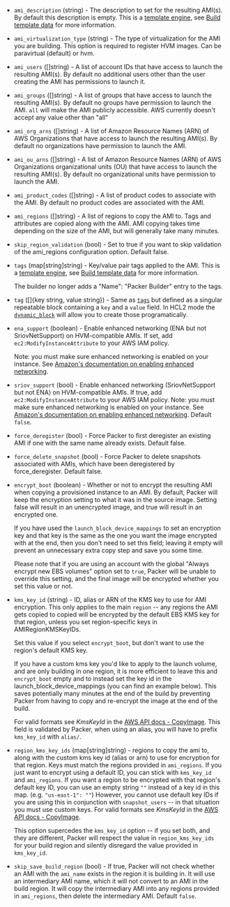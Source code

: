 <!-- Code generated from the comments of the AMIConfig struct in builder/common/ami_config.go; DO NOT EDIT MANUALLY -->

- `ami_description` (string) - The description to set for the resulting
  AMI(s). By default this description is empty.  This is a
  [template engine](/docs/templates/legacy_json_templates/engine), see [Build template
  data](#build-template-data) for more information.

- `ami_virtualization_type` (string) - The type of virtualization for the AMI
  you are building. This option is required to register HVM images. Can be
  paravirtual (default) or hvm.

- `ami_users` ([]string) - A list of account IDs that have access to
  launch the resulting AMI(s). By default no additional users other than the
  user creating the AMI has permissions to launch it.

- `ami_groups` ([]string) - A list of groups that have access to
  launch the resulting AMI(s). By default no groups have permission to launch
  the AMI. `all` will make the AMI publicly accessible.
  AWS currently doesn't accept any value other than "all"

- `ami_org_arns` ([]string) - A list of Amazon Resource Names (ARN) of AWS Organizations that have access to
  launch the resulting AMI(s). By default no organizations have permission to launch
  the AMI.

- `ami_ou_arns` ([]string) - A list of Amazon Resource Names (ARN) of AWS Organizations organizational units (OU) that have access to
  launch the resulting AMI(s). By default no organizational units have permission to launch
  the AMI.

- `ami_product_codes` ([]string) - A list of product codes to
  associate with the AMI. By default no product codes are associated with the
  AMI.

- `ami_regions` ([]string) - A list of regions to copy the AMI to.
  Tags and attributes are copied along with the AMI. AMI copying takes time
  depending on the size of the AMI, but will generally take many minutes.

- `skip_region_validation` (bool) - Set to true if you want to skip
  validation of the ami_regions configuration option. Default false.

- `tags` (map[string]string) - Key/value pair tags applied to the AMI. This is a [template
  engine](/docs/templates/legacy_json_templates/engine), see [Build template
  data](#build-template-data) for more information.

  The builder no longer adds a "Name": "Packer Builder" entry to the tags.

- `tag` ([]{key string, value string}) - Same as [`tags`](#tags) but defined as a singular repeatable block
  containing a `key` and a `value` field. In HCL2 mode the
  [`dynamic_block`](/docs/templates/hcl_templates/expressions#dynamic-blocks)
  will allow you to create those programatically.

- `ena_support` (boolean) - Enable enhanced networking (ENA but not SriovNetSupport) on
  HVM-compatible AMIs. If set, add `ec2:ModifyInstanceAttribute` to your
  AWS IAM policy.

  Note: you must make sure enhanced networking is enabled on your
  instance. See [Amazon's documentation on enabling enhanced
  networking](https://docs.aws.amazon.com/AWSEC2/latest/UserGuide/enhanced-networking.html#enabling_enhanced_networking).

- `sriov_support` (bool) - Enable enhanced networking (SriovNetSupport but not ENA) on
  HVM-compatible AMIs. If true, add `ec2:ModifyInstanceAttribute` to your
  AWS IAM policy. Note: you must make sure enhanced networking is enabled
  on your instance. See [Amazon's documentation on enabling enhanced
  networking](https://docs.aws.amazon.com/AWSEC2/latest/UserGuide/enhanced-networking.html#enabling_enhanced_networking).
  Default `false`.

- `force_deregister` (bool) - Force Packer to first deregister an existing
  AMI if one with the same name already exists. Default false.

- `force_delete_snapshot` (bool) - Force Packer to delete snapshots
  associated with AMIs, which have been deregistered by force_deregister.
  Default false.

- `encrypt_boot` (boolean) - Whether or not to encrypt the resulting AMI when
  copying a provisioned instance to an AMI. By default, Packer will keep
  the encryption setting to what it was in the source image. Setting false
  will result in an unencrypted image, and true will result in an encrypted
  one.

  If you have used the `launch_block_device_mappings` to set an encryption
  key and that key is the same as the one you want the image encrypted with
  at the end, then you don't need to set this field; leaving it empty will
  prevent an unnecessary extra copy step and save you some time.

  Please note that if you are using an account with the global "Always
  encrypt new EBS volumes" option set to `true`, Packer will be unable to
  override this setting, and the final image will be encrypted whether
  you set this value or not.

- `kms_key_id` (string) - ID, alias or ARN of the KMS key to use for AMI encryption. This
  only applies to the main `region` -- any regions the AMI gets copied to
  copied will be encrypted by the default EBS KMS key for that region,
  unless you set region-specific keys in AMIRegionKMSKeyIDs.

  Set this value if you select `encrypt_boot`, but don't want to use the
  region's default KMS key.

  If you have a custom kms key you'd like to apply to the launch volume,
  and are only building in one region, it is more efficient to leave this
  and `encrypt_boot` empty and to instead set the key id in the
  launch_block_device_mappings (you can find an example below). This saves
  potentially many minutes at the end of the build by preventing Packer
  from having to copy and re-encrypt the image at the end of the build.

  For valid formats see *KmsKeyId* in the [AWS API docs -
  CopyImage](https://docs.aws.amazon.com/AWSEC2/latest/APIReference/API_CopyImage.html).
  This field is validated by Packer, when using an alias, you will have to
  prefix `kms_key_id` with `alias/`.

- `region_kms_key_ids` (map[string]string) - regions to copy the ami to, along with the custom kms key id (alias or
  arn) to use for encryption for that region. Keys must match the regions
  provided in `ami_regions`. If you just want to encrypt using a default
  ID, you can stick with `kms_key_id` and `ami_regions`. If you want a
  region to be encrypted with that region's default key ID, you can use an
  empty string `""` instead of a key id in this map. (e.g. `"us-east-1":
  ""`) However, you cannot use default key IDs if you are using this in
  conjunction with `snapshot_users` -- in that situation you must use
  custom keys. For valid formats see *KmsKeyId* in the [AWS API docs -
  CopyImage](https://docs.aws.amazon.com/AWSEC2/latest/APIReference/API_CopyImage.html).

  This option supercedes the `kms_key_id` option -- if you set both, and
  they are different, Packer will respect the value in
  `region_kms_key_ids` for your build region and silently disregard the
  value provided in `kms_key_id`.

- `skip_save_build_region` (bool) - If true, Packer will not check whether an AMI with the `ami_name` exists
  in the region it is building in. It will use an intermediary AMI name,
  which it will not convert to an AMI in the build region. It will copy
  the intermediary AMI into any regions provided in `ami_regions`, then
  delete the intermediary AMI. Default `false`.

<!-- End of code generated from the comments of the AMIConfig struct in builder/common/ami_config.go; -->
